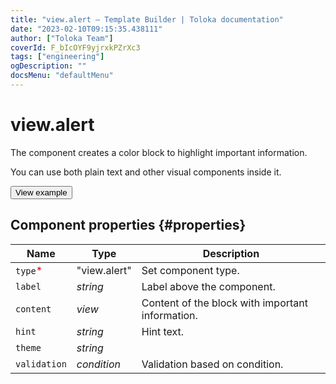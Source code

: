 ```yaml
---
title: "view.alert — Template Builder | Toloka documentation"
date: "2023-02-10T09:15:35.438111"
author: ["Toloka Team"]
coverId: F_bIcOYF9yjrxkPZrXc3
tags: ["engineering"]
ogDescription: ""
docsMenu: "defaultMenu"
---
```



# view.alert

The component creates a color block to highlight important information.

You can use both plain text and other visual components inside it.

<Button themeColor="light" view="default" size="l" type="link" url="https://ya.cc/t/lBobocfj3tyyJo">View example</Button>

## Component properties {#properties}

**Name** | **Type** | **Description**
----- | ----- | -----
`type`<span style="color: red">\*</span> | "view.alert" | Set component type.
`label` | _string_ | Label above the component.
`content` | _view_ | Content of the block with important information.
`hint` | _string_ | Hint text.
`theme` | _string_ | <ViewAlertTable1/>
`validation` | _condition_ | Validation based on condition.
